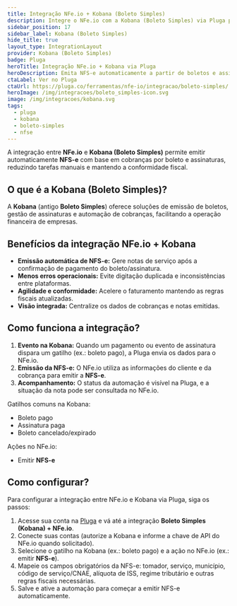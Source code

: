 ```yaml
---
title: Integração NFe.io + Kobana (Boleto Simples)
description: Integre o NFe.io com a Kobana (Boleto Simples) via Pluga para emitir NFS-e automaticamente a partir de boletos e assinaturas.
sidebar_position: 17
sidebar_label: Kobana (Boleto Simples)
hide_title: true
layout_type: IntegrationLayout
provider: Kobana (Boleto Simples)
badge: Pluga
heroTitle: Integração NFe.io + Kobana via Pluga
heroDescription: Emita NFS-e automaticamente a partir de boletos e assinaturas na Kobana.
ctaLabel: Ver no Pluga
ctaUrl: https://pluga.co/ferramentas/nfe-io/integracao/boleto-simples/
heroImage: /img/integracoes/boleto_simples-icon.svg
image: /img/integracoes/kobana.svg
tags:
  - pluga
  - kobana
  - boleto-simples
  - nfse
---
```


A integração entre **NFe.io** e **Kobana (Boleto Simples)** permite emitir automaticamente **NFS-e** com base em
cobranças por boleto e assinaturas, reduzindo tarefas manuais e mantendo a conformidade fiscal.

## O que é a Kobana (Boleto Simples)?

A **Kobana** (antigo **Boleto Simples**) oferece soluções de emissão de boletos, gestão de assinaturas e automação de
cobranças, facilitando a operação financeira de empresas.

## Benefícios da integração NFe.io + Kobana

- **Emissão automática de NFS-e:** Gere notas de serviço após a confirmação de pagamento do boleto/assinatura.
- **Menos erros operacionais:** Evite digitação duplicada e inconsistências entre plataformas.
- **Agilidade e conformidade:** Acelere o faturamento mantendo as regras fiscais atualizadas.
- **Visão integrada:** Centralize os dados de cobranças e notas emitidas.

## Como funciona a integração?

1. **Evento na Kobana:** Quando um pagamento ou evento de assinatura dispara um gatilho (ex.: boleto pago), a Pluga
   envia os dados para o NFe.io.
2. **Emissão da NFS-e:** O NFe.io utiliza as informações do cliente e da cobrança para emitir a **NFS-e**.
3. **Acompanhamento:** O status da automação é visível na Pluga, e a situação da nota pode ser consultada no NFe.io.

Gatilhos comuns na Kobana:

- Boleto pago
- Assinatura paga
- Boleto cancelado/expirado

Ações no NFe.io:

- Emitir **NFS-e**

## Como configurar?

Para configurar a integração entre NFe.io e Kobana via Pluga, siga os passos:

1. Acesse sua conta na [Pluga][1] e vá até a integração **Boleto Simples (Kobana) + NFe.io**.
2. Conecte suas contas (autorize a Kobana e informe a chave de API do NFe.io quando solicitado).
3. Selecione o gatilho na Kobana (ex.: boleto pago) e a ação no NFe.io (ex.: emitir **NFS-e**).
4. Mapeie os campos obrigatórios da NFS-e: tomador, serviço, município, código de serviço/CNAE, alíquota de ISS,
   regime tributário e outras regras fiscais necessárias.
5. Salve e ative a automação para começar a emitir NFS-e automaticamente.

[1]: https://pluga.co/ferramentas/nfe-io/integracao/boleto-simples/

